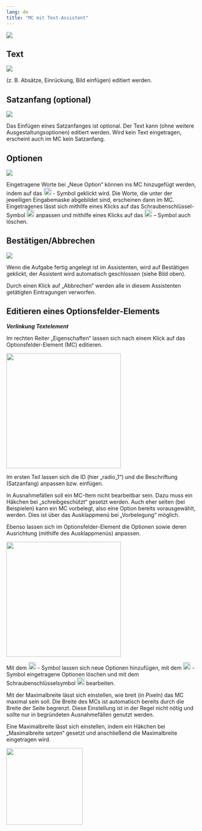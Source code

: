 ```yaml
---
lang: de
title: "MC mit Text-Assistent"
---
```


![](MC_Text_Main_Grafik.png)

## Text

![](textmctext.png)

(z. B. Absätze, Einrückung, Bild einfügen) editiert werden. 

## Satzanfang (optional)

![](satzanfangmctext.png)

Das Einfügen eines Satzanfanges ist optional. Der Text kann (ohne weitere Ausgestaltungsoptionen) editiert werden. Wird kein Text eingetragen, erscheint auch im MC kein Satzanfang.

## Optionen

![](optionenmctext.png)

Eingetragene Worte bei „Neue Option“ können ins MC hinzugefügt werden, indem auf das ![](MC_PlusSymbol_Grafik.png){width=20} - Symbol geklickt wird. Die Worte, die unter der jeweiligen Eingabemaske abgebildet sind, erscheinen dann im MC. Eingetragenes lässt sich mithilfe eines Klicks auf das Schraubenschlüssel-Symbol ![](MC_Werkzeug-Symbol_Grafik.png){width=20} anpassen und mithilfe eines Klicks auf das ![](MC_XSymbol_Grafik.png){width=20} – Symbol auch löschen. 

## Bestätigen/Abbrechen

![](besttigenabbrechenmctext.png)

Wenn die Aufgabe fertig angelegt ist im Assistenten, wird auf Bestätigen geklickt, der Assistent wird automatisch geschlossen (siehe Bild oben). 

Durch einen Klick auf „Abbrechen“ werden alle in diesem Assistenten getätigten Eintragungen verworfen. 

## Editieren eines Optionsfelder-Elements

***Verlinkung Textelement***

Im rechten Reiter „Eigenschaften“ lassen sich nach einem Klick auf das Optionsfelder-Element (MC) editieren. 

![](Editieren_Eigenschaften.png){width=300}

Im ersten Teil lassen sich die ID (hier „radio_1“) und die Beschriftung (Satzanfang) anpassen bzw. einfügen. 

In Ausnahmefällen soll ein MC-Item nicht bearbeitbar sein. Dazu muss ein Häkchen bei „schreibgeschützt“ gesetzt werden. Auch eher selten (bei Beispielen) kann ein MC vorbelegt, also eine Option bereits vorausgewählt, werden. Dies ist über das Ausklappmenü bei „Vorbelegung“ möglich. 

Ebenso lassen sich im Optionsfelder-Element die Optionen sowie deren Ausrichtung (mithilfe des Ausklappmenüs) anpassen.

![](Editieren_zwei.png){width=300}

Mit dem ![](MC_PlusSymbol_Grafik.png){width=20} - Symbol lassen sich neue Optionen hinzufügen, mit dem ![](MC_XSymbol_Grafik.png){width=20} -Symbol eingetragene Optionen löschen und mit dem Schraubenschlüsselsymbol ![](MC_Werkzeug-Symbol_Grafik.png){width=20} bearbeiten.

Mit der Maximalbreite lässt sich einstellen, wie breit (in Pixeln) das MC maximal sein soll. Die Breite des MCs ist automatisch bereits durch die Breite der Seite begrenzt. Diese Einstellung ist in der Regel nicht nötig und sollte nur in begründeten Ausnahmefällen genutzt werden.

Eine Maximalbreite lässt sich einstellen, indem ein Häkchen bei „Maximalbreite setzen“ gesetzt und anschließend die Maximalbreite eingetragen wird.

![](Maximalbreite.png){width=200}